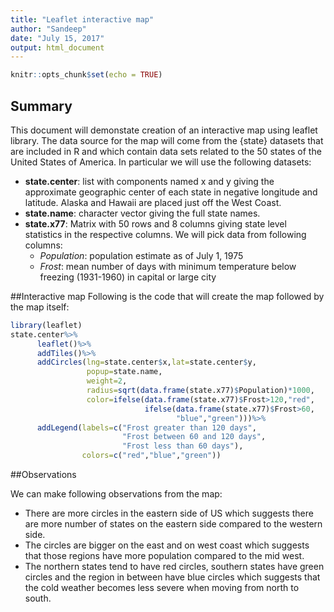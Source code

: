 ---
title: "Leaflet interactive map"
author: "Sandeep"
date: "July 15, 2017"
output: html_document
---

```{r setup, include=FALSE}
knitr::opts_chunk$set(echo = TRUE)
```

## Summary
This document will demonstate creation of an interactive map using leaflet library. The data source for the map will come from the {state} datasets that are included in R and which contain data sets related to the 50 states of the United States of America. In particular we will use the following datasets:  

* **state.center**: list with components named x and y giving the approximate geographic center of each state in negative longitude and latitude. Alaska and Hawaii are placed just off the West Coast.
* **state.name**: character vector giving the full state names.
* **state.x77**: Matrix with 50 rows and 8 columns giving state level statistics in the respective columns. We will pick data from following columns:
    * *Population*: population estimate as of July 1, 1975  
    * *Frost*: mean number of days with minimum temperature below freezing (1931-1960) in capital or large city  

##Interactive map
Following is the code that will create the map followed by the map itself:

```{r message=FALSE}
library(leaflet)
state.center%>%
      leaflet()%>%
      addTiles()%>%
      addCircles(lng=state.center$x,lat=state.center$y,
                 popup=state.name,
                 weight=2,
                 radius=sqrt(data.frame(state.x77)$Population)*1000,
                 color=ifelse(data.frame(state.x77)$Frost>120,"red",
                              ifelse(data.frame(state.x77)$Frost>60,
                                     "blue","green")))%>%
      addLegend(labels=c("Frost greater than 120 days",
                         "Frost between 60 and 120 days",
                         "Frost less than 60 days"),
                colors=c("red","blue","green"))
```

##Observations

We can make following observations from the map:  

* There are more circles in the eastern side of US which suggests there are more number of states on the eastern side compared to the western side.
* The circles are bigger on the east and on west coast which suggests that those regions have more population compared to the mid west. 
* The northern states tend to have red circles, southern states have green circles and the region in between have blue circles which suggests that the cold weather becomes less severe when moving from north to south.
